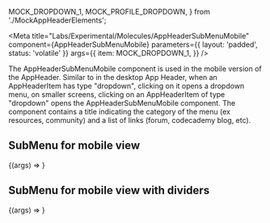 

  MOCK_DROPDOWN_1,
  MOCK_PROFILE_DROPDOWN,
} from './MockAppHeaderElements';

<Meta
  title="Labs/Experimental/Molecules/AppHeaderSubMenuMobile"
  component={AppHeaderSubMenuMobile}
  parameters={{ layout: 'padded', status: 'volatile' }}
  args={{
    item: MOCK_DROPDOWN_1,
  }}
/>

The AppHeaderSubMenuMobile component is used in the mobile version of the AppHeader.
Similar to in the desktop App Header, when an AppHeaderItem has type "dropdown", clicking on it opens a dropdown menu, on smaller screens, clicking on an AppHeaderItem of type "dropdown" opens the AppHeaderSubMenuMobile component. The component contains a title indicating the category of the menu (ex resources, community) and a list of links (forum, codecademy blog, etc).

## SubMenu for mobile view

<Canvas>
  <Story name="AppHeaderSubMenuMobile">
    {(args) => <AppHeaderSubMenuMobile {...args} />}
  </Story>
</Canvas>

## SubMenu for mobile view with dividers

<Canvas>
  <Story
    args={{
      item: MOCK_PROFILE_DROPDOWN,
    }}
    name="AppHeaderSubMenuMobile - Profile"
  >
    {(args) => <AppHeaderSubMenuMobile {...args} />}
  </Story>
</Canvas>

<PropsTable story="AppHeaderSubMenuMobile" />
